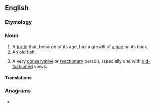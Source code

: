==English==

===Etymology===
{{compound|moss|back|lang=en}}

===Noun===
{{en-noun}}

# A [[turtle]] that, because of its age, has a growth of [[alga]]e on its back.
# An old [[fish]].
# {{lb|en|by extension}} A very [[conservative]] or [[reactionary]] person, especially one with [[old-fashioned]] views.

====Translations====
{{trans-top|turtle with a growth of algae}}
{{trans-mid}}
{{trans-bottom}}

{{trans-top|very conservative or reactionary person}}
{{trans-mid}}
{{trans-bottom}}

===Anagrams===
* {{anagrams|en|a=abckmoss|sambocks}}